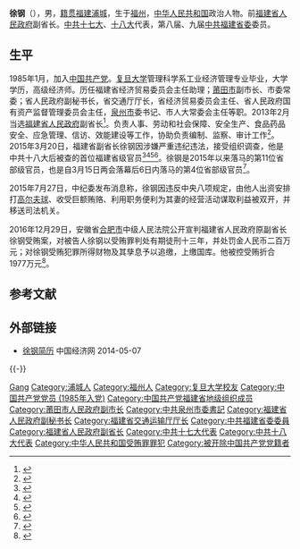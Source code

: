 '''徐钢'''（{{bd|1958年|12月||catIdx=X徐}}），男，[[籍贯|籍贯]][[福建|福建]][[浦城县|浦城]]，生于[[福州|福州]]，[[中华人民共和国|中华人民共和国]]政治人物。前[[福建省人民政府|福建省人民政府]]副省长。[[中国共产党第十七次全国代表大会|中共十七大]]、[[中国共产党第十八次全国代表大会|十八大]]代表，第八届、九届[[中共福建省委|中共福建省委]]委员。

== 生平 ==
1985年1月，加入[[中国共产党|中国共产党]]。[[复旦大学|复旦大学]]管理科学系工业经济管理专业毕业，大学学历，高级经济师。历任福建省经济贸易委员会主任助理；[[莆田市|莆田市]]副市长、市委常委；省人民政府副秘书长，省交通厅厅长，省经济贸易委员会主任、省人民政府国有资产监督管理委员会主任，[[泉州市|泉州市]]委书记、市人大常委会主任等职。2013年2月当选[[福建省人民政府|福建省人民政府]]副省长<ref>{{cite web|accessdate=2013-05-01|url=http://news.ifeng.com/mainland/special/2013difanglianghui/content-4/detail_2013_02/10/22101004_0.shtml|title=福建新任副省长徐钢简历|publisher=[[凤凰网|凤凰网]]|archive-date=2019-05-07|archive-url=https://web.archive.org/web/20190507234126/http://news.ifeng.com/mainland/special/2013difanglianghui/content-4/detail_2013_02/10/22101004_0.shtml|dead-url=no}}</ref>。负责人事、劳动和社会保障、安全生产、食品药品安全、应急管理、信访、效能建设等工作，协助负责编制、监察、审计工作<ref>{{cite news|author=|title=福建省政府11位领导成员分工调整确定|url=http://fj.qq.com/a/20130911/002345.htm|accessdate=2013-09-11|newspaper=东南快报 海峡都市报|date=2013-09-11|archive-date=2013-09-11|archive-url=https://web.archive.org/web/20130911070957/http://fj.qq.com/a/20130911/002345.htm|dead-url=no}}</ref>。2015年3月20日，福建省副省长徐钢因涉嫌严重违纪违法，接受组织调查，他是中共十八大后被查的首位福建省级官员<ref>{{cite web|accessdate=2014-03-19|url=http://news.sina.com.cn/c/2015-03-20/095631627034.shtml|title=福建副省长徐钢涉嫌严重违纪违法被调查|publisher=[[新浪网|新浪网]]|archive-date=2021-08-18|archive-url=https://web.archive.org/web/20210818185334/http://news.sina.com.cn/c/2015-03-20/095631627034.shtml|dead-url=no}}</ref><ref>{{Cite web|title=福建省副省长徐钢涉嫌严重违纪违法接受组织调查-新华网|url=http://www.xinhuanet.com//politics/2015-03/20/c_127602360.htm|access-date=2021-07-22|work=www.xinhuanet.com|archive-date=2021-07-23|archive-url=https://web.archive.org/web/20210723231444/http://www.xinhuanet.com//politics/2015-03/20/c_127602360.htm|dead-url=no}}</ref><ref>{{Cite news|title=福建副省长徐钢涉嫌严重违纪违法接受组织调查--中纪委|url=https://www.reuters.com/article/china-corruption-idCNKBS0MG06920150320|newspaper=Reuters|date=2015-03-20|accessdate=2021-07-22|language=en|first=Reuters|last=Staff|archive-date=2021-07-22|archive-url=https://web.archive.org/web/20210722163114/https://www.reuters.com/article/china-corruption-idCNKBS0MG06920150320|dead-url=no}}</ref><ref>{{Cite web|title=福建省原副省长徐钢严重违纪违法被开除党籍--反腐倡廉-人民网|url=http://fanfu.people.com.cn/n/2015/0727/c64371-27366209.html|access-date=2021-07-22|work=fanfu.people.com.cn|archive-date=2021-07-22|archive-url=https://web.archive.org/web/20210722163113/http://fanfu.people.com.cn/n/2015/0727/c64371-27366209.html|dead-url=no}}</ref>。徐钢是2015年以来落马的第11位省部级官员，也是自3月15日两会落幕后6日内落马的第4位省部级官员<ref>{{Cite web|title=两会落幕5日内连打4虎 “打虎”地图扩至26省市--时政--人民网|url=http://politics.people.com.cn/n/2015/0320/c1001-26725647.html|access-date=2021-07-22|work=politics.people.com.cn|archive-date=2015-04-02|archive-url=https://web.archive.org/web/20150402123616/http://politics.people.com.cn/n/2015/0320/c1001-26725647.html|dead-url=no}}</ref>。

2015年7月27日，中纪委发布消息称，徐钢因违反中央八项规定，由他人出资安排打[[高尔夫球|高尔夫球]]、收受巨额贿赂、利用职务便利为其妻的经营活动谋取利益被双开，并移送司法机关。

2016年12月29日，安徽省[[合肥市|合肥市]]中级人民法院公开宣判福建省人民政府原副省长徐钢受贿案，对被告人徐钢以受贿罪判处有期徒刑十三年，并处罚金人民币二百万元；对徐钢受贿犯罪所得财物及其孳息予以追缴，上缴国库。他被控受贿折合1977万元<ref>{{Cite web|url=http://www.chinacourt.org/article/detail/2016/12/id/2500674.shtml|title=福建原副省长徐钢受贿1977万余元一审获刑13年|accessdate=2016-12-29|author=|date=2016-12-29|publisher=中国法院网|archive-date=2020-11-16|archive-url=https://web.archive.org/web/20201116123513/https://www.chinacourt.org/article/detail/2016/12/id/2500674.shtml|dead-url=no}}</ref>。

== 参考文献 ==
{{reflist}}

== 外部链接 ==
* [http://district.ce.cn/newarea/sddy/201302/07/t20130207_24104108_1.shtml 徐钢简历] {{Wayback|url=http://district.ce.cn/newarea/sddy/201302/07/t20130207_24104108_1.shtml |date=20190508191222 }} 中国经济网 2014-05-07
{{-}}
{{start box}}
{{s-ppo|cpc}}
{{s-before|[[郑道溪|郑道溪]]}}
{{s-title|[[中国共产党泉州市委员会|中国共产党泉州市委员会]]书记|2008年4月—2013年2月}}
{{s-after|[[黄少萍|黄少萍]]}}
{{s-gov|prc}}
{{s-before|[[陈桦_(官员)|陈桦]]}}
{{s-title|[[福建省人民政府|福建省人民政府]]副省长|2013年2月-2015年3月}}
{{s-after|空缺}}
{{s-before|[[郑松岩|郑松岩]]}}
{{s-title|[[福建省经济贸易委员会|福建省经济贸易委员会]]主任|2005年11月—2008年4月}}
{{s-after|[[周联清|周联清]]}}
{{s-before|[[郑松岩|郑松岩]]}}
{{s-title|[[福建省人民政府国有资产监督管理委员会|福建省人民政府国有资产监督管理委员会]]主任|2005年11月—2008年4月}}
{{s-after|[[周联清|周联清]]}}
{{s-before|[[洪长平|洪长平]]}}
{{s-title|[[福建省交通厅|福建省交通厅]]厅长|2003年7月—2005年11月}}
{{s-after|[[谢兰捷|谢兰捷]]}}
{{end box}}

{{中共十八大到十九大期间的反腐败工作}}

{{Authority control}}
{{DEFAULTSORT:XU徐}}
[[Category:徐姓|Gang]]
[[Category:浦城人|Category:浦城人]]
[[Category:福州人|Category:福州人]]
[[Category:复旦大学校友|Category:复旦大学校友]]
[[Category:中国共产党党员_(1985年入党)|Category:中国共产党党员 (1985年入党)]]
[[Category:中国共产党福建省地级组织成员|Category:中国共产党福建省地级组织成员]]
[[Category:莆田市人民政府副市长|Category:莆田市人民政府副市长]]
[[Category:中共泉州市委書記|Category:中共泉州市委書記]]
[[Category:福建省人民政府副秘书长|Category:福建省人民政府副秘书长]]
[[Category:福建省交通运输厅厅长|Category:福建省交通运输厅厅长]]
[[Category:中共福建省委委員|Category:中共福建省委委員]]
[[Category:福建省人民政府副省长|Category:福建省人民政府副省长]]
[[Category:中共十七大代表|Category:中共十七大代表]]
[[Category:中共十八大代表|Category:中共十八大代表]]
[[Category:中华人民共和国受贿罪罪犯|Category:中华人民共和国受贿罪罪犯]]
[[Category:被开除中国共产党党籍者|Category:被开除中国共产党党籍者]]